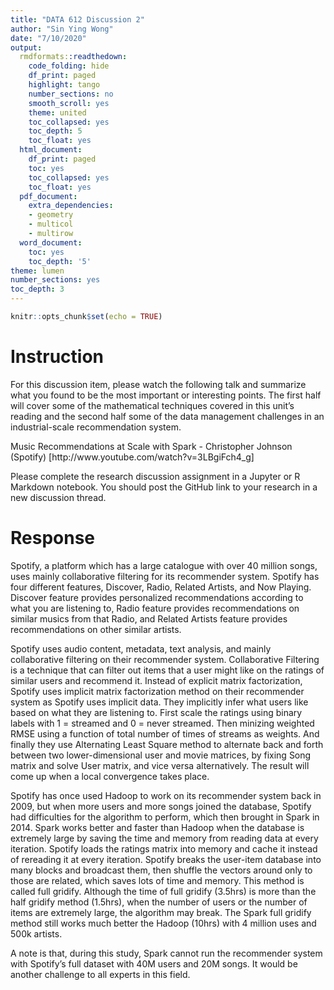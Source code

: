 ---
title: "DATA 612 Discussion 2"
author: "Sin Ying Wong"
date: "7/10/2020"
output:
  rmdformats::readthedown:
    code_folding: hide
    df_print: paged
    highlight: tango
    number_sections: no
    smooth_scroll: yes
    theme: united
    toc_collapsed: yes
    toc_depth: 5
    toc_float: yes
  html_document:
    df_print: paged
    toc: yes
    toc_collapsed: yes
    toc_float: yes
  pdf_document:
    extra_dependencies:
    - geometry
    - multicol
    - multirow
  word_document:
    toc: yes
    toc_depth: '5'
theme: lumen
number_sections: yes
toc_depth: 3
---

```{r setup, include=FALSE}
knitr::opts_chunk$set(echo = TRUE)
```


# Instruction
For this discussion item, please watch the following talk and summarize what you found to be the most important or interesting points. The first half will cover some of the mathematical techniques covered in this unit's reading and the second half some of the data management challenges in an industrial-scale recommendation system.

Music Recommendations at Scale with Spark - Christopher Johnson (Spotify) [http://www.youtube.com/watch?v=3LBgiFch4_g]

Please complete the research discussion assignment in a Jupyter or R Markdown notebook. You should post the GitHub link to your research in a new discussion thread.

# Response
Spotify, a platform which has a large catalogue with over 40 million songs, uses mainly collaborative filtering for its recommender system.  Spotify has four different features, Discover, Radio, Related Artists, and Now Playing.  Discover feature provides personalized recommendations according to what you are listening to, Radio feature provides recommendations on similar musics from that Radio, and Related Artists feature provides recommendations on other similar artists.

Spotify uses audio content, metadata, text analysis, and mainly collaborative filtering on their recommender system.  Collaborative Filtering is a technique that can filter out items that a user might like on the ratings of similar users and recommend it.  Instead of explicit matrix factorization, Spotify uses implicit matrix factorization method on their recommender system as Spotify uses implicit data.  They implicitly infer what users like based on what they are listening to.  First scale the ratings using binary labels with 1 = streamed and 0 = never streamed.  Then minizing weighted RMSE using a function of total number of times of streams as weights.  And finally they use Alternating Least Square method to alternate back and forth between two lower-dimensional user and movie matrices, by fixing Song matrix and solve User matrix, and vice versa alternatively.  The result will come up when a local convergence takes place.

Spotify has once used Hadoop to work on its recommender system back in 2009, but when more users and more songs joined the database, Spotify had difficulties for the algorithm to perform, which then brought in Spark in 2014.  Spark works better and faster than Hadoop when the database is extremely large by saving the time and memory from reading data at every iteration.  Spotify loads the ratings matrix into memory and cache it instead of rereading it at every iteration.  Spotify breaks the user-item database into many blocks and broadcast them, then shuffle the vectors around only to those are related, which saves lots of time and memory.  This method is called full gridify.  Although the time of full gridify (3.5hrs) is more than the half gridify method (1.5hrs), when the number of users or the number of items are extremely large, the algorithm may break.  The Spark full gridify method still works much better the Hadoop (10hrs) with 4 million uses and 500k artists.

A note is that, during this study, Spark cannot run the recommender system with Spotify's full dataset with 40M users and 20M songs.  It would be another challenge to all experts in this field.
